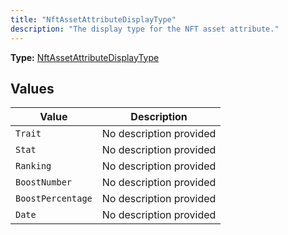 ```yaml
---
title: "NftAssetAttributeDisplayType"
description: "The display type for the NFT asset attribute."
---
```


**Type:** [NftAssetAttributeDisplayType](/api-reference/types/nftassetattributedisplaytype)

## Values

| Value | Description |
|-------|-------------|
| `Trait` | No description provided |
| `Stat` | No description provided |
| `Ranking` | No description provided |
| `BoostNumber` | No description provided |
| `BoostPercentage` | No description provided |
| `Date` | No description provided |

